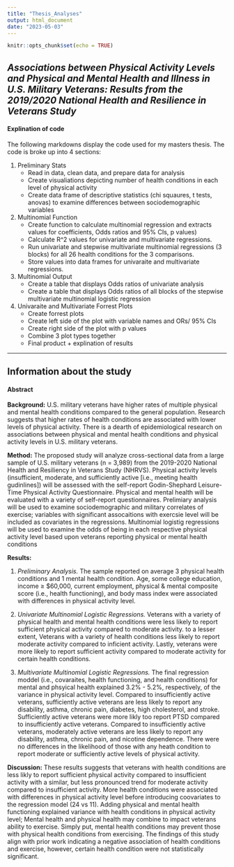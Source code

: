 ```yaml
---
title: "Thesis_Analyses"
output: html_document
date: "2023-05-03"
---
```


```r
knitr::opts_chunk$set(echo = TRUE)
```

## *Associations between Physical Activity Levels and Physical and Mental Health and Illness in U.S. Military Veterans: Results from the 2019/2020 National Health and Resilience in Veterans Study* 

#### Explination of code

The following markdowns display the code used for my masters thesis. The code is broke up into 4 sections:

1. Preliminary Stats
    + Read in data, clean data, and prepare data for analysis
    + Create visualiations depicting number of health conditions in each level of physical activity
    + Create data frame of descriptive statistics (chi squaures, t tests, anovas) to examine differences between sociodemographic variables 
2. Multinomial Function
    + Create function to calculate multinomial regression and extracts values for coefficients, Odds ratios and 95% CIs, p values)
    + Calculate R^2 values for univariate and multivariate regressions.
    + Run univariate and stepwise multivariate multinomial regressions (3 blocks) for all 26 health conditions for the 3 comparisons. 
    + Store values into data frames for univaraite and multivariate regressions.
3. Multinomial Output
    + Create a table that displays Odds ratios of univariate analysis 
    + Create a table that displays Odds ratios of all blocks of the stepwise multivariate multinomial logistic regression
4. Univaraite and Multivariate Forrest Plots
    + Create forrest plots
    + Create left side of the plot with variable names and ORs/ 95% CIs
    + Create right side of the plot with p values
    + Combine 3 plot types together
    + Final product + explination of results
    
---
## Information about the study

#### **Abstract**
**Background:** U.S. military veterans have higher rates of multiple physical and mental health conditions compared to the general population. Research suggests that higher rates of health conditions are associated with lower levels of physical activity. There is a dearth of epidemiological research on associations between physical and mental health conditions and physical activity levels in U.S. military veterans. 

**Method:** The proposed study will analyze cross-sectional data from a large sample of U.S. military veterans (n = 3,989) from the 2019-2020 National Health and Resiliency in Veterans Study (NHRVS). Physical activity levels (insufficient, moderate, and sufficiently active [i.e., meeting health gudinlines]) will be assessed with the self-report Godin-Shephard Leisure-Time Physical Activity Questionnaire. Physical and mental health will be evaluated with a variety of self-report questionnaires. Prelimiary analysis will be used to examine sociodemographic and military correlates of exercise; variables with significant assocaitions with exercsie level will be included as covariates in the regressions. Multinomial logistig regressions will be used to examine the odds of being in each respective physical activity level based upon veterans reporting physical or mental health conditions

**Results:** 

1. _Preliminary Analysis._
The sample reported on average 3 physical health conditions and 1 mental health condition. Age, some college education, income ≥ $60,000, current employment, physical & mental composite score (i.e., health functioning), and body mass index were associated with differences in physical activity level.

2. _Univariate Multinomial Logistic Regressions._
Veterans with a variety of physical health and mental health conditions were less likely to report sufficient physical activity compared to moderate activity. to a lesser extent, Veterans with a variety of health conditions less likely to report moderate activity compared to inficient activity. Lastly, veterans were more likely to report sufficient activity compared to moderate activity for certain health conditions.

3. _Multivariate Multinomial Logistic Regressions._
The final regression moddel (i.e., covaraites, health functioning, and health conditions) for mental and phsyical health explained 3.2% - 5.2%, respectively, of the variance in physical activity level. Compared to insufficiently active veterans, sufficiently active veterans are less likely to report any disability, asthma, chronic pain, diabetes, high cholesterol, and stroke. Sufficiently active veterans were more likly too report PTSD compared to insufficiently active veterans. Compared to insufficiently active veterans, moderately active veterans are less likely to report any disability, asthma, chronic pain, and nicotine dependence. There were no differences in the likelihood of those with any heath condition to report moderate or sufficiently active levels of physical activity.


**Discussion:** These results suggests that veterans with health conditions are less likly to report sufficient physical activity compared to insufficient activity with a similar, but less pronounced trend for moderate activity compared to insufficient activity. More health conditions were associated with differences in physical activity level before introducing coovariates to the regression model (24 vs 11). Adding physical and mental health functioning explained variance with health conditions in physical activity level; Mental health and physical health may combine to impact veterans ability to exercise. Simply put, mental health conditions may prevent those with physical health conditions from exercising. The findings of this study align with prior work indicating a negative association of health conditions and exercise, however, certain health condition were not statistically significant. 